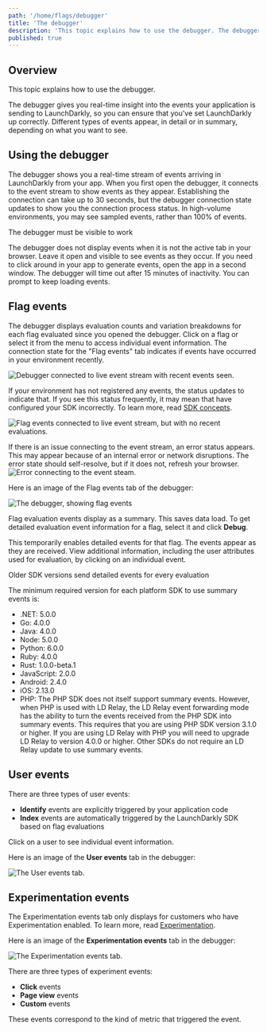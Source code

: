 ```yaml
---
path: '/home/flags/debugger'
title: 'The debugger'
description: 'This topic explains how to use the debugger. The debugger gives you real-time insight into the events your application is sending to LaunchDarkly. Different types of events appear depending on what you want to see.'
published: true
---
```


## Overview

This topic explains how to use the debugger.

The debugger gives you real-time insight into the events your application is sending to LaunchDarkly, so you can ensure that you've set LaunchDarkly up correctly. Different types of events appear, in detail or in summary, depending on what you want to see.

## Using the debugger

The debugger shows you a real-time stream of events arriving in LaunchDarkly from your app. When you first open the debugger, it connects to the event stream to show events as they appear. Establishing the connection can take up to 30 seconds, but the debugger connection state updates to show you the connection process status. In high-volume environments, you may see sampled events, rather than 100% of events.

<Callout intent="info">
<CalloutTitle>The debugger must be visible to work</CalloutTitle>

<CalloutDescription>

The debugger does not display events when it is not the active tab in your browser. Leave it open and visible to see events as they occur. If you need to click around in your app to generate events, open the app in a second window. The debugger will time out after 15 minutes of inactivity. You can prompt to keep loading events. 
</CalloutDescription>

</Callout>

## Flag events

The debugger displays evaluation counts and variation breakdowns for each flag evaluated since you opened the debugger. Click on a flag or select it from the menu to access individual event information. The connection state for the "Flag events" tab indicates if events have occurred in your environment recently. 

![Debugger connected to live event stream with recent events seen.](debugger-connection-connected-state.png)

If your environment has not registered any events, the status updates to indicate that. If you see this status frequently, it may mean that have configured your SDK incorrectly. To learn more, read [SDK concepts](/sdk/concepts).

![Flag events connected to live event stream, but with no recent evaluations.
](debugger-connection-never-seen-events-state.png)

If there is an issue connecting to the event stream, an error status appears. This may appear because of an internal error or network disruptions. The error state should self-resolve, but if it does not, refresh your browser. 
![Error connecting to the event steam.
](debugger-connection-error-state.png)

Here is an image of the Flag events tab of the debugger:

![The debugger, showing flag events](debugger-connection-events-tab.png)

Flag evaluation events display as a summary. This saves data load. To get detailed evaluation event information for a flag, select it and click **Debug**.

This temporarily enables detailed events for that flag. The events appear as they are received. View additional information, including the user attributes used for evaluation, by clicking on an individual event.

<Callout intent="alert">
<CalloutTitle>Older SDK versions send detailed events for every evaluation</CalloutTitle>
<CalloutDescription>

The minimum required version for each platform SDK to use summary events is:

- .NET: 5.0.0
- Go: 4.0.0
- Java: 4.0.0
- Node: 5.0.0
- Python: 6.0.0
- Ruby: 4.0.0
- Rust: 1.0.0-beta.1
- JavaScript: 2.0.0
- Android: 2.4.0
- iOS: 2.13.0
- PHP: The PHP SDK does not itself support summary events. However, when PHP is used with LD Relay, the LD Relay event forwarding mode has the ability to turn the events received from the PHP SDK into summary events. This requires that you are using PHP SDK version 3.1.0 or higher. If you are using LD Relay with PHP you will need to upgrade LD Relay to version 4.0.0 or higher. Other SDKs do not require an LD Relay update to use summary events.

</CalloutDescription>
</Callout>

## User events

There are three types of user events:

- **Identify** events are explicitly triggered by your application code
- **Index** events are automatically triggered by the LaunchDarkly SDK based on flag evaluations

Click on a user to see individual event information.

Here is an image of the **User events** tab in the debugger:

![The User events tab.](debugger-connection-users-tab.png)


## Experimentation events

The Experimentation events tab only displays for customers who have Experimentation enabled. To learn more, read [Experimentation](https://docs.launchdarkly.com/home/experimentation). 

Here is an image of the **Experimentation events** tab in the debugger:

![The Experimentation events tab.](debugger-connection-experimentation-tab.png)


There are three types of experiment events:

- **Click** events
- **Page view** events
- **Custom** events

These events correspond to the kind of metric that triggered the event.
